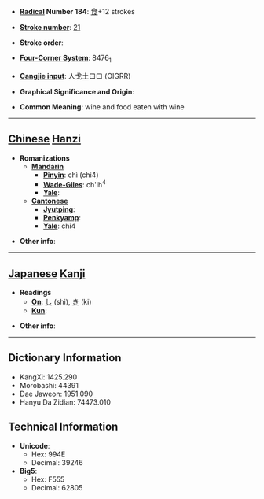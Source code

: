 * '''[[Wiktionary:Chinese radical index| Radical]] Number 184''': [[Wiktionary:Chinese radical index 食|食]]+12 strokes

* '''[[Wiktionary:Chinese total strokes index|Stroke number]]''': [[Wiktionary:Chinese total strokes index 21|21]]

* '''Stroke order''': 

* '''[[Wiktionary:Chinese four corner index|Four-Corner System]]''': 8476<sub>1</sub>

* '''[[Wiktionary:Chinese Cangjie index|Cangjie input]]''': 人戈土口口 (OIGRR)

* '''Graphical Significance and Origin''': 

* '''Common Meaning''': wine and food eaten with wine

----

== [[Chinese]] [[Hanzi]] ==

* '''Romanizations'''
** '''[[Mandarin]]'''
*** '''[[Pinyin]]''': chì (chi4)
*** '''[[Wade-Giles]]''': ch'ih<sup>4</sup>
*** '''[[Yale]]''': 
** '''[[Cantonese]]'''
*** '''[[Jyutping]]''':
*** '''[[Penkyamp]]''': 
*** '''[[Yale]]''': chi4

* '''Other info''': 

----

== [[Japanese]] [[Kanji]] ==

* '''Readings'''
** '''[[On]]''': [[し]] (shi), [[き]] (ki)
** '''[[Kun]]''': 

* '''Other info''':  

----

== Dictionary Information ==

* KangXi: 1425.290
* Morobashi: 44391
* Dae Jaweon: 1951.090
* Hanyu Da Zidian: 74473.010

== Technical Information ==

* '''Unicode''':
** Hex: 994E
** Decimal: 39246
* '''Big5''':
** Hex: F555
** Decimal: 62805